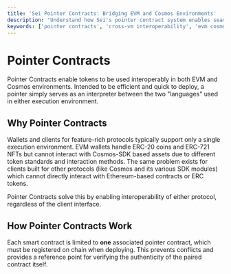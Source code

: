 ```yaml
---
title: 'Sei Pointer Contracts: Bridging EVM and Cosmos Environments'
description: "Understand how Sei's pointer contract system enables seamless asset movement between EVM and Cosmos environments, with implementation patterns for various token types."
keywords: ['pointer contracts', 'cross-vm interoperability', 'evm cosmos bridge', 'token bridging', 'smart contract integration']
---
```



# Pointer Contracts

Pointer Contracts enable tokens to be used interoperably in both EVM and
Cosmos environments. Intended to be efficient and quick to deploy, a pointer
simply serves as an interpreter between the two "languages" used in either
execution environment.

## Why Pointer Contracts

<ImageWithCaption img={PointerContractsWithout} alt="Without Pointer Contracts" caption="A world without pointer contracts" />

Wallets and clients for feature-rich protocols typically support only a single
execution environment. EVM wallets handle ERC-20 coins and ERC-721 NFTs but
cannot interact with Cosmos-SDK based assets due to different token standards and
interaction methods. The same problem exists for clients built for other
protocols (like Cosmos and its various SDK modules) which cannot directly interact with Ethereum-based contracts or ERC tokens.

Pointer Contracts solve this by enabling interoperability of either protocol,
regardless of the client interface.

<ImageWithCaption img={PointerContractsSimplified} alt="With Pointer Contracts" caption="With pointer contracts, all tokens can be accessed by wallets of either environment" />

## How Pointer Contracts Work

<ImageWithCaption img={HowItWorks} alt="How Pointer Contracts Work" caption="Pointer contracts enable seamless interoperability" />

Each smart contract is limited to **one** associated pointer contract, which
must be registered on chain when deploying. This prevents conflicts and provides
a reference point for verifying the authenticity of the paired contract itself.
